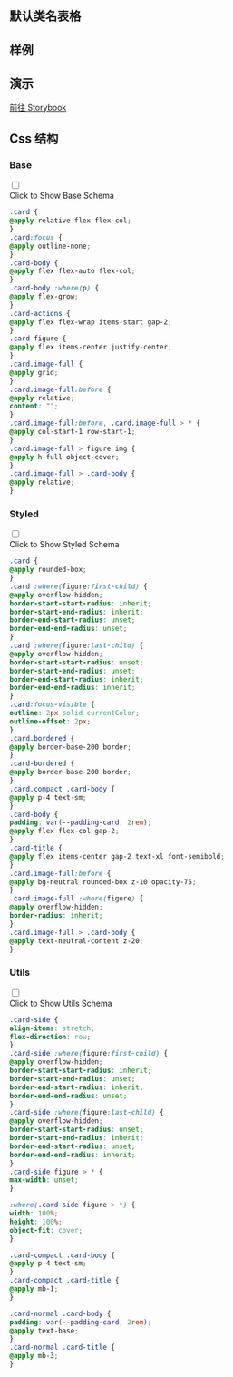 
## 默认类名表格

<CssTable name="card" />

## 样例

<Demo></Demo>

## 演示

[前往 Storybook](https://story.ui.icebreaker.top/?path=/docs/data-display-card--docs)

## Css 结构


### Base

<div className="collapse">
<input type="checkbox" /> 
<div class="collapse-title px-0">
<span class="btn">Click to Show Base Schema</span>
</div>
<div class="collapse-content"> 

```css
.card {
@apply relative flex flex-col;
}
.card:focus {
@apply outline-none;
}
.card-body {
@apply flex flex-auto flex-col;
}
.card-body :where(p) {
@apply flex-grow;
}
.card-actions {
@apply flex flex-wrap items-start gap-2;
}
.card figure {
@apply flex items-center justify-center;
}
.card.image-full {
@apply grid;
}
.card.image-full:before {
@apply relative;
content: "";
}
.card.image-full:before, .card.image-full > * {
@apply col-start-1 row-start-1;
}
.card.image-full > figure img {
@apply h-full object-cover;
}
.card.image-full > .card-body {
@apply relative;
}
```

</div>
</div>

  

### Styled

<div className="collapse">
<input type="checkbox" /> 
<div class="collapse-title px-0">
<span class="btn">Click to Show Styled Schema</span>
</div>
<div class="collapse-content"> 

```css
.card {
@apply rounded-box;
}
.card :where(figure:first-child) {
@apply overflow-hidden;
border-start-start-radius: inherit;
border-start-end-radius: inherit;
border-end-start-radius: unset;
border-end-end-radius: unset;
}
.card :where(figure:last-child) {
@apply overflow-hidden;
border-start-start-radius: unset;
border-start-end-radius: unset;
border-end-start-radius: inherit;
border-end-end-radius: inherit;
}
.card:focus-visible {
outline: 2px solid currentColor;
outline-offset: 2px;
}
.card.bordered {
@apply border-base-200 border;
}
.card-bordered {
@apply border-base-200 border;
}
.card.compact .card-body {
@apply p-4 text-sm;
}
.card-body {
padding: var(--padding-card, 2rem);
@apply flex flex-col gap-2;
}
.card-title {
@apply flex items-center gap-2 text-xl font-semibold;
}
.card.image-full:before {
@apply bg-neutral rounded-box z-10 opacity-75;
}
.card.image-full :where(figure) {
@apply overflow-hidden;
border-radius: inherit;
}
.card.image-full > .card-body {
@apply text-neutral-content z-20;
}
```

</div>
</div>

  

### Utils

<div className="collapse">
<input type="checkbox" /> 
<div class="collapse-title px-0">
<span class="btn">Click to Show Utils Schema</span>
</div>
<div class="collapse-content"> 

```css
.card-side {
align-items: stretch;
flex-direction: row;
}
.card-side :where(figure:first-child) {
@apply overflow-hidden;
border-start-start-radius: inherit;
border-start-end-radius: unset;
border-end-start-radius: inherit;
border-end-end-radius: unset;
}
.card-side :where(figure:last-child) {
@apply overflow-hidden;
border-start-start-radius: unset;
border-start-end-radius: inherit;
border-end-start-radius: unset;
border-end-end-radius: inherit;
}
.card-side figure > * {
max-width: unset;
}

:where(.card-side figure > *) {
width: 100%;
height: 100%;
object-fit: cover;
}

.card-compact .card-body {
@apply p-4 text-sm;
}
.card-compact .card-title {
@apply mb-1;
}

.card-normal .card-body {
padding: var(--padding-card, 2rem);
@apply text-base;
}
.card-normal .card-title {
@apply mb-3;
}
```

</div>
</div>